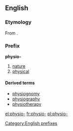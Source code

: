 {{also|physio}}
==English==

===Etymology===
From {{etyl|grc|en}} {{term|φύσις||nature|sc=polytonic|tr=phusis|lang=grc}}.

===Prefix===
'''physio-'''

# [[nature]]
# [[physical]]

====Derived terms====
* [[physiognomy]]
* [[physiography]]
* [[physiotherapy]]

[[Category:English prefixes]]

[[el:physio-]]
[[fr:physio-]]
[[pl:physio-]]